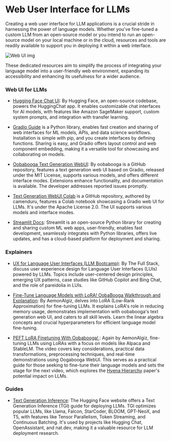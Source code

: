 # Web User Interface for LLMs

Creating a web user interface for LLM applications is a crucial stride in harnessing the power of language models. Whether you've fine-tuned a custom LLM from an open-source model or you intend to run an open-source model on your local machine or in the cloud, resources and tools are readily available to support you in deploying it within a web interface.

![Web UI img](/static/img/webUI.png)

These dedicated resources aim to simplify the process of integrating your language model into a user-friendly web environment, expanding its accessibility and enhancing its usefulness for a wider audience.

### Web UI for LLMs

- [Hugging Face Chat UI](https://github.com/huggingface/chat-ui): By Hugging Face, an open-source codebase, powers the HuggingChat app. It enables customizable chat interfaces for AI models, with features like Amazon SageMaker support, custom system prompts, and integration with transfer learning.

- [Gradio Guide](https://www.gradio.app/guides) is a Python library, enables fast creation and sharing of web interfaces for ML models, APIs, and data science workflows. Installation is simple with pip, and you create interfaces by defining functions. Sharing is easy, and Gradio offers layout control and web component embedding, making it a versatile tool for showcasing and collaborating on models.

- [Oobabooga Text Generation WebUI](https://github.com/oobabooga/text-generation-webui): By oobabooga is a GitHub repository, features a text generation web UI based on Gradio, released under the MIT License, supports various models, and offers different interface modes. Extensions enhance functionality, and documentation is available. The developer addresses reported issues promptly.

- [Text Generation WebUI Colab](https://github.com/camenduru/text-generation-webui-colab) is a GitHub repository, authored by camenduru, features a Colab notebook showcasing a Gradio web UI for LLMs. It's under the Apache License 2.0. The UI supports various models and interface modes.

- [Streamlit Docs](https://docs.streamlit.io/): Streamlit is an open-source Python library for creating and sharing custom ML web apps, user-friendly, enables fast development, seamlessly integrates with Python libraries, offers live updates, and has a cloud-based platform for deployment and sharing.

### Explainers

- [UX for Language User Interfaces (LLM Bootcamp)](https://www.youtube.com/watch?v=l5mG4z343qg): By The Full Stack, discuss user experience design for Language User Interfaces (LUIs) powered by LLMs. Topics include user-centered design principles, emerging UX patterns, case studies like GitHub Copilot and Bing Chat, and the role of pareidolia in LUIs.

- [Fine-Tune Language Models with LoRA! OobaBooga Walkthrough and Explanation](https://www.youtube.com/watch?v=7pdEK9ckDQ8): By AemonAlgiz, delves into LoRA (Low-Rank Approximation) for fine-tuning LLMs. It explains LoRA's role in reducing memory usage, demonstrates implementation with oobabooga's text generation web UI, and caters to all skill levels. Learn the linear algebra concepts and crucial hyperparameters for efficient language model fine-tuning.

- [PEFT LoRA Finetuning With Oobabooga! ](https://www.youtube.com/watch?v=LjJ8hgnTYfs): Again by AemonAlgiz, fine-tuning LLMs using LoRAs with a focus on models like Alpaca and StableLM. The video covers key considerations, practical data transformations, preprocessing techniques, and real-time demonstrations using Oogabooga WebUI. This serves as a practical guide for those seeking to fine-tune their language models and sets the stage for the next video, which explores the [Hyena Hierarchy](https://arxiv.org/abs/2302.10866) paper's potential impact on LLMs.

### Guides

- [Text Generation Inference](https://huggingface.co/docs/text-generation-inference/index): The Hugging Face website offers a Text Generation Inference (TGI) guide for deploying LLMs. TGI optimizes popular LLMs, like Llama, Falcon, StarCoder, BLOOM, GPT-NeoX, and T5, with features like Tensor Parallelism, Token Streaming, and Continuous Batching. It's used by projects like Hugging Chat, OpenAssistant, and nat.dev, making it a valuable resource for LLM deployment research.
